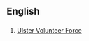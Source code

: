 ==English==

==={{initialism-old|en}}===
{{en-initialism}}
# [[w:Ulster Volunteer Force|Ulster Volunteer Force]]